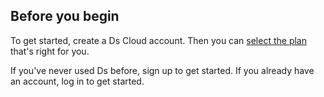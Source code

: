 ## Before you begin
To get started, create a Ds Cloud account. Then you can [select the plan](https://dscloud.pt/plans) that's right for you.

<CardGroup>
  <Card
    title="Sign Up"
    icon="user-plus"
    href="https://dscloud.pt/login.html"
    color="#95979b"
  >
    If you've never used Ds before, sign up to get started.
  </Card>
  <Card 
    title="Log in"
    icon="right-to-bracket"
    href="https://dscloud.pt/login.html"
    color="#95979b"
  >
    If you already have an account, log in to get started.
  </Card>
</CardGroup>